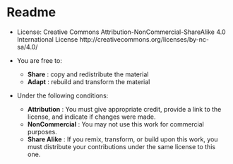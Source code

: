
Readme
=======

- License:
Creative Commons Attribution-NonCommercial-ShareAlike 4.0 International License
http://creativecommons.org/licenses/by-nc-sa/4.0/

- You are free to:
    + **Share** : copy and redistribute the material
    + **Adapt** : rebuild and transform the material

- Under the following conditions:
    + **Attribution** : You must give appropriate credit, provide a link to the license, and indicate if changes were made.
    + **NonCommercial** : You may not use this work for commercial purposes.
    + **Share Alike** : If you remix, transform, or build upon this work, you must distribute your contributions under the same license to this one.
    